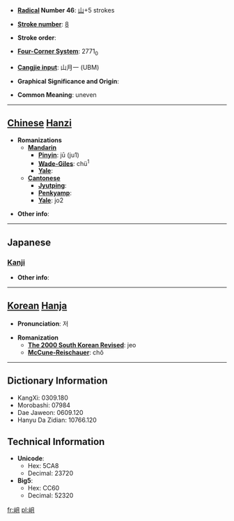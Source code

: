 * '''[[Wiktionary:Chinese radical index| Radical]] Number 46''': [[Wiktionary:Chinese radical index 山|山]]+5 strokes

* '''[[Wiktionary:Chinese total strokes index|Stroke number]]''': [[Wiktionary:Chinese total strokes index 8|8]]

* '''Stroke order''': 

* '''[[Wiktionary:Chinese four corner index|Four-Corner System]]''': 2771<sub>0</sub>

* '''[[Wiktionary:Chinese Cangjie index|Cangjie input]]''': 山月一 (UBM)

* '''Graphical Significance and Origin''': 

* '''Common Meaning''': uneven

----

== [[Chinese]] [[Hanzi]] ==

* '''Romanizations'''
** '''[[Mandarin]]'''
*** '''[[Pinyin]]''': jū (ju1)
*** '''[[Wade-Giles]]''': chü<sup>1</sup>
*** '''[[Yale]]''': 
** '''[[Cantonese]]'''
*** '''[[Jyutping]]''':
*** '''[[Penkyamp]]''': 
*** '''[[Yale]]''': jo2

* '''Other info''': 

----

==Japanese==
===[[Kanji]]===
{{kanji|on readings=[[そ]] (so), [[しょ]] (sho)|kun readings=[[いしゃま]] (ishama), [[そば]] (soba)}}

* '''Other info''':  

----

== [[Korean]] [[Hanja]] ==

* '''Pronunciation''': 저

* '''Romanization'''
** '''[[The 2000 South Korean Revised Romanization|The 2000 South Korean Revised]]''': jeo
** '''[[McCune-Reischauer]]''': chŏ

----

== Dictionary Information ==

* KangXi: 0309.180
* Morobashi: 07984
* Dae Jaweon: 0609.120
* Hanyu Da Zidian: 10766.120

== Technical Information ==

* '''Unicode''':
** Hex: 5CA8
** Decimal: 23720
* '''Big5''':
** Hex: CC60
** Decimal: 52320

[[fr:岨]]
[[pl:岨]]